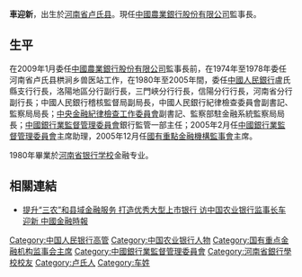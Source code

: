 {{Unreferenced|time=2014-06-17T08:28:23+00:00}}
'''車迎新'''{{BD|1954年}}，出生於[[河南省|河南省]][[卢氏县|卢氏县]]。現任[[中國農業銀行股份有限公司|中國農業銀行股份有限公司]]監事長。

==生平==
在2009年1月委任[[中國農業銀行股份有限公司|中國農業銀行股份有限公司]]監事長前，在1974年至1978年委任河南省卢氏县栱涧乡兽医站工作，在1980年至2005年間，委任[[中國人民銀行|中國人民銀行]]盧氏縣支行行長，洛陽地區分行副行長，三門峽分行行長，信陽分行行長，河南省分行副行長；中國人民銀行稽核監督局副局長，中國人民銀行紀律檢查委員會副書記、監察局局長；[[中央金融紀律檢查工作委員會|中央金融紀律檢查工作委員會]]副書記、監察部駐金融系統監察局局長；[[中國銀行業監督管理委員會|中國銀行業監督管理委員會]]銀行監管一部主任；2005年2月任[[中國銀行業監督管理委員會|中國銀行業監督管理委員會]]主席助理，2005年12月任[[國有重點金融機構監事會|國有重點金融機構監事會]]主席。

1980年畢業於[[河南省银行学校|河南省银行学校]]金融专业。

{{fact|值得注意是曾把[[中國農業銀行|中國農業銀行]]全球最差銀行，脫胎成為全球最佳銀行，陸續改革管理制度，還成功安排來到[[上海|上海]]和[[香港|香港]]上市。}}

==相關連結==
*[http://www.financialnews.com.cn/jryw/txt/2011-02/28/content_346917.htm 提升“三农”和县域金融服务 打造优秀大型上市银行 访中国农业银行监事长车迎新 中國金融時報]{{dead link|date=2018年4月 |bot=InternetArchiveBot |fix-attempted=yes }}

{{DEFAULTSORT:C}}
[[Category:中国人民银行高管|Category:中国人民银行高管]]
[[Category:中国农业银行人物|Category:中国农业银行人物]]
[[Category:国有重点金融机构监事会主席|Category:国有重点金融机构监事会主席]]
[[Category:中國銀行業監督管理委員會|Category:中國銀行業監督管理委員會]]
[[Category:河南省銀行學校校友|Category:河南省銀行學校校友]]
[[Category:卢氏人|Category:卢氏人]]
[[Category:车姓|Category:车姓]]